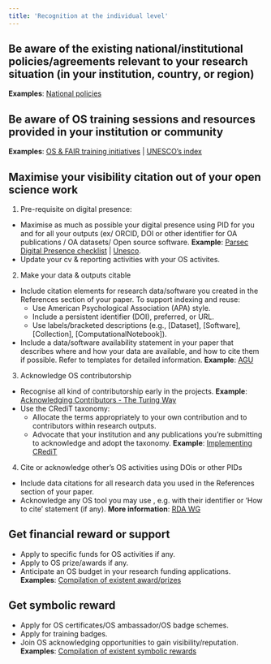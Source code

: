 ```yaml
---
title: 'Recognition at the individual level'
---
```


## Be aware of the existing national/institutional policies/agreements relevant to your research situation (in your institution, country, or region)  

**Examples**: [National policies](https://docs.google.com/document/d/1AF2ObsXG2G8dsUHqJuRH-rE8zLHVZw8Q/edit?usp=sharing&ouid=103813503649602464757&rtpof=true&sd=true)

## Be aware of OS training sessions and resources provided in your institution or community

**Examples**: [OS & FAIR training initiatives](https://docs.google.com/spreadsheets/d/11YgQ6Shk1F1mLOOG1n8JAmPDTZqtDKTsEdjCqGzGbu8/edit?usp=sharing) | [UNESCO's index](https://www.unesco.org/en/open-science/capacity-building-index)

## Maximise your visibility citation out of your open science work

1. Pre-requisite on digital presence: 

-   Maximise as much as possible your digital presence using PID for you and for all your outputs (ex/ ORCID, DOI or other identifier for OA publications / OA datasets/ Open source software.  **Example**: [Parsec Digital Presence checklist](https://zenodo.org/record/7071677#.Y-9Ms3bMK5c) | [Unesco](https://www.unesco.org/en/open-science/receive-credit-all-your-contributions-science).
-   Update your cv & reporting activities with your OS activites.  

2. Make your data & outputs citable

-   Include citation elements for research data/software you created in the References section of your paper. To support indexing and reuse:   
    -   Use American Psychological Association (APA) style.  
    -   Include a persistent identifier (DOI), preferred, or URL.  
    -   Use labels/bracketed descriptions (e.g., [Dataset], [Software], [Collection], [ComputationalNotebook]).  
-   Include a data/software availability statement in your paper that describes where and how your data are available, and how to cite them if possible. Refer to templates for detailed information.  **Example**: [AGU](https://data.agu.org/resources/availability-citation-checklist-for-authors)

3. Acknowledge OS contributorship

  - Recognise all kind of contributorship early in the projects. **Example**: [Acknowledging Contributors - The Turing Way](https://the-turing-way.netlify.app/community-handbook/acknowledgement.html)  
-   Use the CRediT taxonomy:
    -   Allocate the terms appropriately to your own contribution and to contributors within research outputs.  
    -   Advocate that your institution and any publications you're submitting to acknowledge and adopt the taxonomy. **Example**: [Implementing CRediT](https://credit.niso.org/implementing-credit/)  

4. Cite or acknowledge other's OS activities using DOis or other PIDs

-   Include data citations for all research data you used in the References section of your paper.  
-   Acknowledge any OS tool you may use , e.g. with their identifier or 'How to cite' statement (if any). **More information**: [RDA WG](https://www.rd-alliance.org/groups/national-pid-strategies-wg)  

## Get financial reward or support

-   Apply to specific funds for OS activities if any.  
-   Apply to OS prize/awards if any.
-   Anticipate an OS budget in your research funding applications.  
**Examples**: [Compilation of existent award/prizes](https://docs.google.com/spreadsheets/d/1jwY8Xx58OHF2LVMcPs80R9ioULS_cuIDOoj7QhI7OIM/edit?usp=sharing) 

## Get symbolic reward

-   Apply for OS certificates/OS ambassador/OS badge schemes.  
-   Apply for training badges.  
-   Join OS acknowledging opportunities to gain visibility/reputation.  
**Examples**: [Compilation of existent symbolic rewards](https://docs.google.com/spreadsheets/d/1jwY8Xx58OHF2LVMcPs80R9ioULS_cuIDOoj7QhI7OIM/edit?usp=sharing)  

